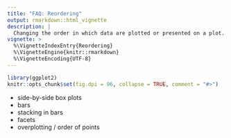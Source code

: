 ```yaml
---
title: "FAQ: Reordering"
output: rmarkdown::html_vignette
description: |
  Changing the order in which data are plotted or presented on a plot.
vignette: >
  %\VignetteIndexEntry{Reordering}
  %\VignetteEngine{knitr::rmarkdown}
  %\VignetteEncoding{UTF-8}
---
```


```r
library(ggplot2)
knitr::opts_chunk$set(fig.dpi = 96, collapse = TRUE, comment = "#>")
```

- side-by-side box plots
- bars
- stacking in bars
- facets
- overplotting / order of points
